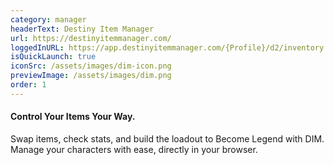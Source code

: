 ```yaml
---
category: manager
headerText: Destiny Item Manager
url: https://destinyitemmanager.com/
loggedInURL: https://app.destinyitemmanager.com/{Profile}/d2/inventory
isQuickLaunch: true
iconSrc: /assets/images/dim-icon.png
previewImage: /assets/images/dim.png
order: 1
---
```


#### Control Your Items Your Way.

Swap items, check stats, and build the loadout to Become Legend with DIM.
Manage your characters with ease, directly in your browser.
